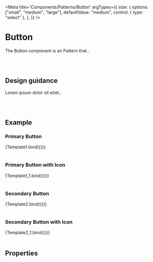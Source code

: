 

<Meta
	title='Components/Patterns/Button'
	argTypes={{
		size: {
			options: ["small", "medium", "large"],
			defaultValue: "medium",
			control: { type: "select" },
		},
	}}
/>

# Button

The Button component is an Pattern that..

<br />
<br />

## Design guidance

Lorem ipsum dolor sit etiet..

<br />
<br />

## Example

### Primary Button


<Canvas>
    <Figma url="https://www.figma.com/file/pIP3h82kdWZU6zTm4Op7Dc/Untitled?node-id=3%3A31" />
	<Story
		name='Primary'
		args={{
			variant: "primary",
			text: "Primary button",
		}}
	>
		{Template1.bind({})}
	</Story>
</Canvas>

<br />
<br />

### Primary Button with Icon


<Canvas>
	<Story
		name='Primary with Icon'
		args={{
			variant: "primary",
			text: "Primary button",
			size: "medium",
			icon: "star",
		}}
	>
		{Template1_1.bind({})}
	</Story>
</Canvas>

<br />
<br />

### Secondary Button


<Canvas>
	<Story
		name='Secondary'
		args={{
			variant: "secondary",
			text: "Secondary button",
		}}
	>
		{Template2.bind({})}
	</Story>
</Canvas>

<br />
<br />

### Secondary Button with Icon


<Canvas>
	<Story
		name='Secondary with Icon'
		args={{
			variant: "secondary",
			text: "Secondary button",
			size: "medium",
			icon: "star",
		}}
	>
		{Template2_1.bind({})}
	</Story>
</Canvas>

<br />
<br />

## Properties

<Props story='Primary' />

<br />
<br />
